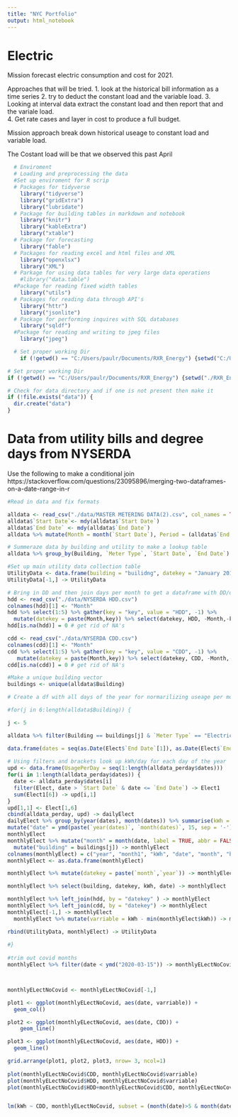 ```yaml
---
title: "NYC Portfolio"
output: html_notebook
---
```


# Electric   
Mission forecast electric consumption and cost for 2021. 

Approaches that will be tried. 
1. look at the historical bill information as a time series
2. try to deduct the constant load and the variable load. 
3. Looking at interval data extract the constant load and then report that and the variale load.  
4. Get rate cases and layer in cost to produce a full budget. 

Mission approach break down historical useage to constant load and variable load. 


The Costant load will be that we observed this past April 

```r
  # Enviroment 
  # Loading and preprocessing the data
  #Set up enviroment for R scrip  
  # Packages for tidyverse 
    library("tidyverse")
    library("gridExtra")
    library("lubridate")
  # Package for building tables in markdown and notebook 
    library("knitr")
    library("kableExtra") 
    library("xtable")
  # Package for forecasting
    library("fable")
  # Packages for reading excel and html files and XML
    library("openxlsx")
    library("XML")
  # Parkage for using data tables for very large data operations
    #library("data.table")
  #Package for reading fixed width tables
    library("utils")
  # Packages for reading data through API's 
    library("httr")
    library("jsonlite")
  # Package for performing inquires with SQL databases 
    library("sqldf")
  #Package for reading and writing to jpeg files
    library("jpeg")

  # Set proper working Dir 
    if (!getwd() == "C:/Users/paulr/Documents/RXR_Energy") {setwd("C:/Users/paulr/Documents/RXR_Energy")}

# Set proper working Dir
if (!getwd() == "C:/Users/paulr/Documents/RXR_Energy") {setwd("./RXR_Energy")}

# Check for data directory and if one is not present then make it
if (!file.exists("data")) {
  dir.create("data")
}

```

# Data from utility bills and degree days from NYSERDA 
Use the following to make a conditional join https://stackoverflow.com/questions/23095896/merging-two-dataframes-on-a-date-range-in-r



```r
#Read in data and fix formats

alldata <- read_csv("./data/MASTER METERING DATA(2).csv", col_names = TRUE, col_types = "cccccddcd")
alldata$`Start Date`<- mdy(alldata$`Start Date`)
alldata$`End Date` <- mdy(alldata$`End Date`)
alldata %>% mutate(Month = month(`Start Date`), Period = (alldata$`End Date`- alldata$`Start Date`)) %>% mutate(i = interval(ymd(`Start Date`), ymd(`End Date`))) -> alldata

# Summeraze data by building and utility to make a lookup table
alldata %>% group_by(Building, `Meter Type`, `Start Date`, `End Date`) %>% summarise(Usage = sum(Usage)) %>% mutate(Usage_Day = Usage / as.numeric(`End Date` - `Start Date`)) -> alldata

#Set up main utility data collection table 
UtilityData <- data.frame(building = "builidng", datekey = "January 2017", kWh = 1, date = ymd("2017-01-05"), HDD = 1, CDD = 1, varriable = 1 )
UtilityData[-1,] -> UtilityData

```




```r
# Bring in DD and then join days per month to get a dataframe with DD/day to then combine with the main alldata
hdd <- read_csv("./data/NYSERDA HDD.csv")
colnames(hdd)[1] <- "Month"
hdd %>% select(1:5) %>% gather(key = "key", value = "HDD", -1) %>%
  mutate(datekey = paste(Month,key)) %>% select(datekey, HDD, -Month,-key) -> hdd
hdd[is.na(hdd)] = 0 # get rid of NA's

cdd <- read_csv("./data/NYSERDA CDD.csv")
colnames(cdd)[1] <- "Month"
cdd %>% select(1:5) %>% gather(key = "key", value = "CDD", -1) %>%
   mutate(datekey = paste(Month,key)) %>% select(datekey, CDD, -Month,-key) -> cdd
cdd[is.na(cdd)] = 0 # get rid of NA's

```


```r
#Make a unique building vector
buildings <- unique(alldata$Building)

# Create a df with all days of the year for normarilizing useage per month

#for(j in 6:length(alldata$Building)) {

j <- 5

alldata %>% filter(Building == buildings[j] & `Meter Type` == "Electric") -> Elect

data.frame(dates = seq(as.Date(Elect$`End Date`[1]), as.Date(Elect$`End Date`[length(Elect$`End Date`)]), by = "day"))  -> alldata_perday
  
# Using filters and brackets look up kWh/day for each day of the year 
upd <- data.frame(UsagePerDay = seq(1:length(alldata_perday$dates)))
for(i in 1:length(alldata_perday$dates)) {
  date <- alldata_perday$dates[i]
  filter(Elect, date > `Start Date` & date <= `End Date`) -> Elect1
  sum(Elect1[6]) -> upd[i,1]
}
upd[1,1] <- Elect[1,6]
cbind(alldata_perday, upd) -> dailyElect
dailyElect %>% group_by(year(dates), month(dates)) %>% summarise(kWh = sum(UsagePerDay)) %>%
mutate("date" = ymd(paste(`year(dates)`, `month(dates)`, 15, sep = '-')))  ->
monthlyElect
monthlyElect %>% mutate("month" = month(date, label = TRUE, abbr = FALSE)) %>%
  mutate("building" = buildings[j]) -> monthlyElect
colnames(monthlyElect) = c("year", "month1", "kWh", "date", "month", "building")
monthlyElect <- as.data.frame(monthlyElect)

monthlyElect %>% mutate(datekey = paste(`month`,`year`)) -> monthlyElect

monthlyElect %>% select(building, datekey, kWh, date) -> monthlyElect

monthlyElect %>% left_join(hdd, by = "datekey" ) -> monthlyElect
monthlyElect %>% left_join(cdd, by = "datekey") -> monthlyElect
monthlyElect[-1,] -> monthlyElect
  monthlyElect %>% mutate(varriable = kWh - min(monthlyElect$kWh)) -> monthlyElect

rbind(UtilityData, monthlyElect) -> UtilityData 
  
#}  
  
#trim out covid months 
monthlyElect %>% filter(date < ymd("2020-03-15")) -> monthlyELectNoCovid




```


```r
monthlyELectNoCovid <- monthlyELectNoCovid[-1,]

plot1 <- ggplot(monthlyELectNoCovid, aes(date, varriable)) +
  geom_col() 

plot2 <- ggplot(monthlyELectNoCovid, aes(date, CDD)) +  
    geom_line()

plot3 <- ggplot(monthlyELectNoCovid, aes(date, HDD)) +
  geom_line()

grid.arrange(plot1, plot2, plot3, nrow= 3, ncol=1)
  
plot(monthlyELectNoCovid$CDD, monthlyELectNoCovid$varriable)
plot(monthlyELectNoCovid$HDD, monthlyELectNoCovid$varriable)
plot(monthlyELectNoCovid$HDD+monthlyELectNoCovid$CDD, monthlyELectNoCovid$varriable)


lm(kWh ~ CDD, monthlyELectNoCovid, subset = (month(date)>5 & month(date) <10))

```



